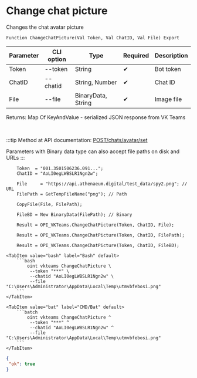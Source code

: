 ﻿---
sidebar_position: 2
---


# Change chat picture
 Changes the chat avatar picture



`Function ChangeChatPicture(Val Token, Val ChatID, Val File) Export`

  | Parameter | CLI option | Type | Required | Description |
  |-|-|-|-|-|
  | Token | --token | String | &#x2714; | Bot token |
  | ChatID | --chatid | String, Number | &#x2714; | Chat ID |
  | File | --file | BinaryData, String | &#x2714; | Image file |

  
  Returns:  Map Of KeyAndValue - serialized JSON response from VK Teams

<br/>

:::tip
Method at API documentation: [POST ​/chats​/avatar​/set](https://teams.vk.com/botapi/#/chats/post_chats_avatar_set)

Parameters with Binary data type can also accept file paths on disk and URLs
:::
<br/>



```bsl title="1C:Enterprise/OneScript code example"
    Token  = "001.3501506236.091...";
    ChatID = "AoLI0egLWBSLR1Ngn2w";

    File     = "https://api.athenaeum.digital/test_data/spy2.png"; // URL
    FilePath = GetTempFileName("png"); // Path

    CopyFile(File, FilePath);

    FileBD = New BinaryData(FilePath); // Binary

    Result = OPI_VKTeams.ChangeChatPicture(Token, ChatID, File);

    Result = OPI_VKTeams.ChangeChatPicture(Token, ChatID, FilePath);

    Result = OPI_VKTeams.ChangeChatPicture(Token, ChatID, FileBD);
```
 

 <Tabs>
  
    <TabItem value="bash" label="Bash" default>
        ```bash
            oint vkteams ChangeChatPicture \
             --token "***" \
             --chatid "AoLI0egLWBSLR1Ngn2w" \
             --file "C:\Users\Administrator\AppData\Local\Temp\utmvbfebosi.png"
        ```
    </TabItem>
  
    <TabItem value="bat" label="CMD/Bat" default>
        ```batch
            oint vkteams ChangeChatPicture ^
             --token "***" ^
             --chatid "AoLI0egLWBSLR1Ngn2w" ^
             --file "C:\Users\Administrator\AppData\Local\Temp\utmvbfebosi.png"
        ```
    </TabItem>
</Tabs>


```json title="Result"
{
 "ok": true
}
```
